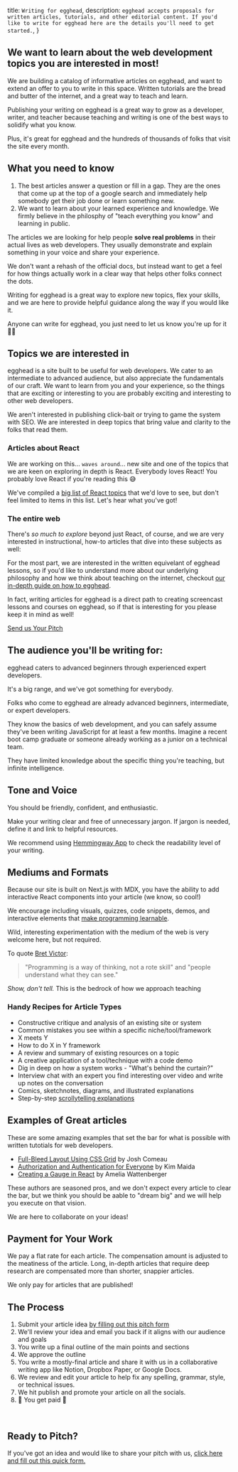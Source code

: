   title: `Writing for egghead`,
  description: `egghead accepts proposals for written articles, tutorials, and other editorial content. If you'd like to write for egghead here are the details you'll need to get started.`,
}



<ProseSection>


## We want to learn about the web development topics you are interested in most!

We are building a catalog of informative articles on egghead, and want to extend an offer to you to write in this space. Written tutorials are the bread and butter of the internet, and a great way to teach and learn.

Publishing your writing on egghead is a great way to grow as a developer, writer, and teacher because teaching and writing is one of the best ways to solidify what you know.

Plus, it's great for egghead and the hundreds of thousands of folks that visit the site every month.

## What you need to know

1. The best articles answer a question or fill in a gap. They are the ones that come up at the top of a google search and immediately help somebody get their job done or learn something new.
2. We want to learn about your learned experience and knowledge. We firmly believe in the philosphy of "teach everything you know" and learning in public.

The articles we are looking for help people **solve real problems** in their actual lives as web developers. They usually demonstrate and explain something in your voice and share your experience.

We don't want a rehash of the official docs, but instead want to get a feel for how things actually work in a clear way that helps other folks connect the dots.

Writing for egghead is a great way to explore new topics, flex your skills, and we are here to provide helpful guidance along the way if you would like it.

Anyone can write for egghead, you just need to let us know you're up for it <span>✋🏾</span>

## Topics we are interested in

egghead is a site built to be useful for web developers. We cater to an intermediate to advanced audience, but also appreciate the fundamentals of our craft. We want to learn from you and your experience, so the things that are exciting or interesting to you are probably exciting and interesting to other web developers.

We aren't interested in publishing click-bait or trying to game the system with SEO. We are interested in deep topics that bring value and clarity to the folks that read them.

### Articles about React

We are working on this... `waves around`... new site and one of the topics that we are keen on exploring in depth is React. Everybody loves React! You probably love React if you're reading this 😅

We've compiled a [big list of React topics](https://www.notion.so/egghead/egghead-next-React-Evergreen-Content-Seedlings-8d7f4e234cbc43838c12793382d076bf) that we'd love to see, but don't feel limited to items in this list. Let's hear what you've got!

### The entire web

There's _so much to explore_ beyond just React, of course, and we are very interested in instructional, how-to articles that dive into these subjects as well:

</ProseSection>


<TopicList />

<ProseSection>


For the most part, we are interested in the written equivelant of egghead lessons, so if you'd like to understand more about our underlying philosophy and how we think about teaching on the internet, checkout [our in-depth guide on how to egghead](https://howtoegghead.com/instructor).

In fact, writing articles for egghead is a direct path to creating screencast lessons and courses on egghead, so if that is interesting for you please keep it in mind as well!

</ProseSection>


<div className="py-12">
  <a
    className="font-bold inline-flex justify-center items-center px-5 py-3 rounded-md bg-blue-600 text-white transition-all hover:bg-blue-700 ease-in-out duration-200"
    href="https://eggheadio.typeform.com/to/G0mLMuC1"
    target="_blank"
  >
    Send us Your Pitch
  </a>
</div>

<ProseSection>


## The audience you'll be writing for:

egghead caters to advanced beginners through experienced expert developers.

It's a big range, and we've got something for everybody.

Folks who come to egghead are already advanced beginners, intermediate, or expert developers.

They know the basics of web development, and you can safely assume they've been writing JavaScript for at least a few months. Imagine a recent boot camp graduate or someone already working as a junior on a technical team.

They have limited knowledge about the specific thing you're teaching, but infinite intelligence.

## Tone and Voice

You should be friendly, confident, and enthusiastic.

Make your writing clear and free of unnecessary jargon. If jargon is needed, define it and link to helpful resources.

We recommend using [Hemmingway App](http://www.hemingwayapp.com/) to check the readability level of your writing.

## Mediums and Formats

Because our site is built on Next.js with MDX, you have the ability to add interactive React components into your article (we know, so cool!)

We encourage including visuals, quizzes, code snippets, demos, and interactive elements that [make programming learnable](http://worrydream.com/LearnableProgramming/).

Wild, interesting experimentation with the medium of the web is very welcome here, but not required.

To quote [Bret Victor](http://worrydream.com/):

</ProseSection>


<blockquote className="relative my-6 text-xl text-neutral-600 pl-6 max-w-2xl font-semibold">
  "Programming is a way of thinking, not a rote skill" and "people understand
  what they can see."
</blockquote>

<ProseSection>


_Show, don't tell._ This is the bedrock of how we approach teaching

### Handy Recipes for Article Types

- Constructive critique and analysis of an existing site or system
- Common mistakes you see within a specific niche/tool/framework
- X meets Y
- How to do X in Y framework
- A review and summary of existing resources on a topic
- A creative application of a tool/technique with a code demo
- Dig in deep on how a system works - "What's behind the curtain?"
- Interview chat with an expert you find interesting over video and write up notes on the conversation
- Comics, sketchnotes, diagrams, and illustrated explanations
- Step-by-step [scrollytelling explanations](https://webflow.com/blog/scrollytelling-guide)

## Examples of Great articles

These are some amazing examples that set the bar for what is possible with written tutotials for web developers.

- [Full-Bleed Layout Using CSS Grid](https://joshwcomeau.com/css/full-bleed/) by Josh Comeau
- [Authorization and Authentication for Everyone](https://dev.to/kimmaida/authorization-and-authentication-for-everyone-27j3) by Kim Maida
- [Creating a Gauge in React](https://wattenberger.com/blog/gauge) by Amelia Wattenberger

These authors are seasoned pros, and we don't expect every article to clear the bar, but we think you should be aable to "dream big" and we will help you execute on that vision.

We are here to collaborate on your ideas!

## Payment for Your Work

We pay a flat rate for each article. The compensation amount is adjusted to the meatiness of the article. Long, in-depth articles that require deep research are compensated more than shorter, snappier articles.

We only pay for articles that are published!

## The Process

1. Submit your article idea [by filling out this pitch form](https://eggheadio.typeform.com/to/G0mLMuC1)
2. We'll review your idea and email you back if it aligns with our audience and goals
3. You write up a final outline of the main points and sections
4. We approve the outline
5. You write a mostly-final article and share it with us in a collaborative writing app like Notion, Dropbox Paper, or Google Docs.
6. We review and edit your article to help fix any spelling, grammar, style, or technical issues.
7. We hit publish and promote your article on all the socials.
8. <span>🤑</span> You get paid <span>🤑</span>

<br />

<section id="pitch-form">


## Ready to Pitch?

If you've got an idea and would like to share your pitch with us, [click here and fill out this quick form.](https://eggheadio.typeform.com/to/G0mLMuC1)

</section>


</ProseSection>

